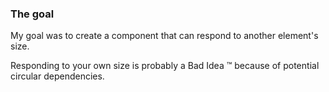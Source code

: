 
<Meta title="React Breakpoints/The goal" />

### The goal

My goal was to create a component that can respond to another element's size.

Responding to your own size is probably a Bad Idea ™️ because of potential circular dependencies.
